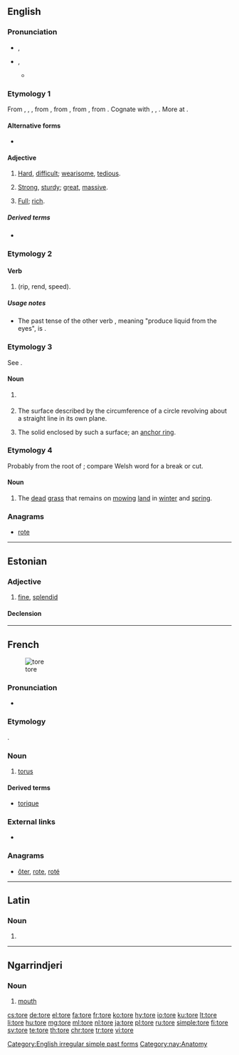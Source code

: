 {{also|Tore|töre|-tore}}
==English==

===Pronunciation===
* {{a|RP}} {{enPR|tô(r)}}, {{IPA|/tɔː(ɹ)/|lang=en}}
* {{a|US}} {{enPR|tôr}}, {{IPA|/toʊɹ/|/tɔːɹ/|lang=en}}
** {{rhymes|ɔː(r)|lang=en}}

===Etymology 1===
From {{etyl|enm|en}} {{term|tor|lang=enm}}, {{term|tore|lang=enm}}, {{term|toor|lang=enm}}, from {{etyl|non|en}} {{term|tor-||pos=prefix|hard, difficult, wrong, bad|lang=non}}, from {{etyl|gem-pro|en}} {{m|gem-pro|*tuz-||hard, difficult, wrong, bad}}, from {{etyl|ine-pro|en}} {{m|ine-pro|*dus-||bad, ill, difficult}}, from {{etyl|ine-pro|en}} {{m|ine-pro|*dēwǝ-||to fail, be behind, be lacking}}. Cognate with {{etyl|goh|-}} {{term|zur-||mis-|pos=prefix|lang=goh}}, {{etyl|got|-}} {{term|𐍄𐌿𐌶-||tr=tuz-|hard, difficult|pos=prefix|lang=got|sc=Goth}}, {{etyl|grc|-}} {{term|δυσ-||tr=dys-|pos=prefix|bad, ill, difficult|lang=grc}}. More at {{l|en|dys-}}.

====Alternative forms====
* {{l|en|tor}}

====Adjective====
{{en-adj}}

# {{context|dialectal|or|obsolete|lang=en}} [[hard|Hard]], [[difficult]]; [[wearisome]], [[tedious]].
# {{context|dialectal|or|obsolete|lang=en}} [[strong|Strong]], [[sturdy]]; [[great]], [[massive]].
# {{context|dialectal|or|obsolete|lang=en}} [[full|Full]]; [[rich]].

=====Derived terms=====
* {{l|en|torely}}

===Etymology 2===

====Verb====
{{head|en}}

# {{en-simple past of|tear}} (rip, rend, speed).

=====Usage notes=====
* The past tense of the other verb {{term|tear}}, meaning "produce liquid from the eyes", is {{term|teared}}.

===Etymology 3===
See {{term|torus|lang=en}}.

====Noun====
{{en-noun}}

# {{context|architecture|lang=en}} {{alternative form of|torus|lang=en}}
# {{context|geometry|lang=en}} The surface described by the circumference of a circle revolving about a straight line in its own plane.
# The solid enclosed by such a surface; an [[anchor ring]].

===Etymology 4===
Probably from the root of {{term|tear|lang=en}}; compare Welsh word for a break or cut.

====Noun====
{{en-noun|-}}

# The [[dead]] [[grass]] that remains on [[mow]]ing [[land]] in [[winter]] and [[spring]].
#: {{rfquotek|Mortimer}}

{{Webster 1913}}

===Anagrams===
* [[rote#English|rote]]

[[Category:English irregular simple past forms]]

----

==Estonian==

===Adjective===
{{et-adj|toreda|toredat}}

# [[fine]], [[splendid]]

====Declension====
{{rfinfl|et|adjective}}

----

==French==
[[Image:Torus.jpg|thumb|tore]]

===Pronunciation===
* {{IPA|/tɔʁ/|lang=fr}}

===Etymology===
{{etyl|la|fr}} {{term|torus|lang=la}}.

===Noun===
{{fr-noun|m}}

# {{context|geometry|lang=fr}} [[torus]]

====Derived terms====
* [[torique]]

===External links===
* {{pedia|lang=fr}}

===Anagrams===
* [[ôter#French|ôter]], [[rote#French|rote]], [[roté#French|roté]]

----

==Latin==

===Noun===
{{la-noun-form|tore}}

# {{inflection of|torus||voc|s|lang=la}}

----

==Ngarrindjeri==

===Noun===
{{head|nay|noun}}

# [[mouth]]

[[Category:nay:Anatomy]]

[[cs:tore]]
[[de:tore]]
[[el:tore]]
[[fa:tore]]
[[fr:tore]]
[[ko:tore]]
[[hy:tore]]
[[io:tore]]
[[ku:tore]]
[[lt:tore]]
[[li:tore]]
[[hu:tore]]
[[mg:tore]]
[[ml:tore]]
[[nl:tore]]
[[ja:tore]]
[[pl:tore]]
[[ru:tore]]
[[simple:tore]]
[[fi:tore]]
[[sv:tore]]
[[te:tore]]
[[th:tore]]
[[chr:tore]]
[[tr:tore]]
[[vi:tore]]
